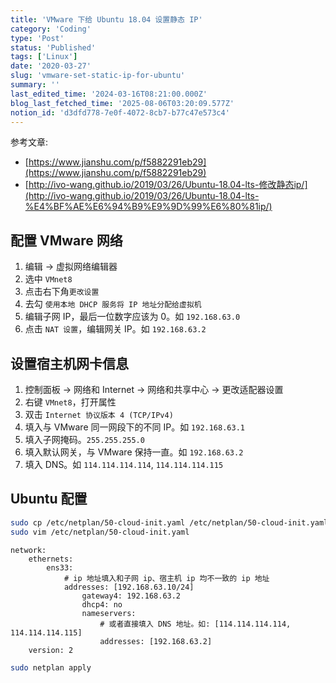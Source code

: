 ```yaml
---
title: 'VMware 下给 Ubuntu 18.04 设置静态 IP'
category: 'Coding'
type: 'Post'
status: 'Published'
tags: ['Linux']
date: '2020-03-27'
slug: 'vmware-set-static-ip-for-ubuntu'
summary: ''
last_edited_time: '2024-03-16T08:21:00.000Z'
blog_last_fetched_time: '2025-08-06T03:20:09.577Z'
notion_id: 'd3dfd778-7e0f-4072-8cb7-b77c47e573c4'
---
```


参考文章:

- [https://www.jianshu.com/p/f5882291eb29](https://www.jianshu.com/p/f5882291eb29)
- [http://ivo-wang.github.io/2019/03/26/Ubuntu-18.04-lts-修改静态ip/](http://ivo-wang.github.io/2019/03/26/Ubuntu-18.04-lts-%E4%BF%AE%E6%94%B9%E9%9D%99%E6%80%81ip/)

## 配置 VMware 网络

1. 编辑 -> 虚拟网络编辑器
2. 选中 `VMnet8`
3. 点击右下角`更改设置`
4. 去勾 `使用本地 DHCP 服务将 IP 地址分配给虚拟机`
5. 编辑子网 IP，最后一位数字应该为 0。如 `192.168.63.0`
6. 点击 `NAT 设置`，编辑网关 IP。如 `192.168.63.2`

## 设置宿主机网卡信息

1. 控制面板 -> 网络和 Internet -> 网络和共享中心 -> 更改适配器设置
2. 右键 `VMnet8`，打开属性
3. 双击 `Internet 协议版本 4 (TCP/IPv4)`
4. 填入与 VMware 同一网段下的不同 IP。如 `192.168.63.1`
5. 填入子网掩码。`255.255.255.0`
6. 填入默认网关，与 VMware 保持一直。如 `192.168.63.2`
7. 填入 DNS。如 `114.114.114.114`, `114.114.114.115`

## Ubuntu 配置

```bash
sudo cp /etc/netplan/50-cloud-init.yaml /etc/netplan/50-cloud-init.yaml.bak
sudo vim /etc/netplan/50-cloud-init.yaml
```

```text
network:
    ethernets:
        ens33:
            # ip 地址填入和子网 ip、宿主机 ip 均不一致的 ip 地址
            addresses: [192.168.63.10/24]
                gateway4: 192.168.63.2
                dhcp4: no
                nameservers:
                    # 或者直接填入 DNS 地址。如: [114.114.114.114, 114.114.114.115]
                    addresses: [192.168.63.2]
    version: 2
```

```bash
sudo netplan apply
```

